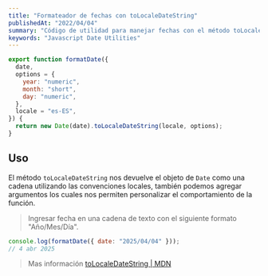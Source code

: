 ```yaml
---
title: "Formateador de fechas con toLocaleDateString"
publishedAt: "2022/04/04"
summary: "Código de utilidad para manejar fechas con el método toLocaleDateString"
keywords: "Javascript Date Utilities"
---
```


```js
export function formatDate({
  date,
  options = {
    year: "numeric",
    month: "short",
    day: "numeric",
  },
  locale = "es-ES",
}) {
  return new Date(date).toLocaleDateString(locale, options);
}
```

## Uso

El método `toLocaleDateString` nos devuelve el objeto de `Date` como una cadena utilizando las convenciones locales, también podemos agregar argumentos los cuales nos permiten personalizar el comportamiento de la función.

> Ingresar fecha en una cadena de texto con el siguiente formato "Año/Mes/Día".

```js
console.log(formatDate({ date: "2025/04/04" }));
// 4 abr 2025
```

> Mas información  [toLocaleDateString | MDN](https://developer.mozilla.org/es/docs/Web/JavaScript/Reference/Global_Objects/Date/toLocaleDateString)
